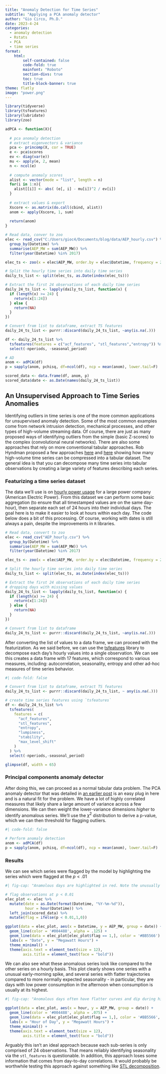 ```yaml
---
title: "Anomaly Detection for Time Series"
subtitle: "Applying a PCA anomaly detector"
author: "Gio Circo, Ph.D."
date: 2023-4-24
categories:
  - anomaly detection
  - Rstats
  - PCA
  - time series
format: 
    html:
        self-contained: false
        code-fold: true
        mainfont: "Roboto"
        section-divs: true
        toc: true
        title-block-banner: true
theme: flatly
image: "power.png"
---
```


```r
library(tidyverse)
library(tsfeatures)
library(lubridate)
library(zoo)

adPCA <- function(X){
  
  # pca anomaly detection
  # extract eigenvectors & variance
  pca <- princomp(X, cor = TRUE)
  e <- pca$scores
  ev <- diag(var(e))
  mu <- apply(e, 2, mean)
  n <- ncol(e)
  
  # compute anomaly scores
  alist <- vector(mode = "list", length = n)
  for(i in 1:n){
    alist[[i]] <- abs( (e[, i] - mu[i])^2 / ev[i])
  }
  
  # extract values & export
  Xscore <- as.matrix(do.call(cbind, alist))
  anom <- apply(Xscore, 1, sum)
  
  return(anom)
}

# Read data, conver to zoo
elec <- read_csv("C:/Users/gioc4/Documents/blog/data/AEP_hourly.csv") %>%
  group_by(Datetime) %>%
  summarise(AEP_MW = sum(AEP_MW)) %>%
  filter(year(Datetime) %in% 2017)

elec_ts <- zoo(x = elec$AEP_MW, order.by = elec$Datetime, frequency = 24)

# Split the hourly time series into daily time series
daily_ts_list <- split(elec_ts, as.Date(index(elec_ts)))

# Extract the first 24 observations of each daily time series
daily_24_ts_list <- lapply(daily_ts_list, function(x) {
  if (length(x) >= 24) {
    return(x[1:24])
  } else {
    return(NA)
  }
})

# Convert from list to dataframe, extract TS features
daily_24_ts_list <- purrr::discard(daily_24_ts_list, ~any(is.na(.)))

df <- daily_24_ts_list %>%
  tsfeatures(features = c("acf_features", "stl_features","entropy")) %>%
  select(-nperiods, -seasonal_period)

# AD
anom <- adPCA(df)
p = sapply(anom, pchisq, df=ncol(df), ncp = mean(anom), lower.tail=F)

scored_data <- data.frame(df, anom, p)
scored_data$date <- as.Date(names(daily_24_ts_list))
```

## An Unsupervised Approach to Time Series Anomalies

Identifying outliers in time series is one of the more common applications for unsupervised anomaly detection. Some of the most common examples come from network intrusion detection, mechanical processes, and other types of high-volume streaming data. Of course, there are just as many proposed ways of identifying outliers from the simple (basic Z-scores) to the complex (convolutional neural networks). There are also some approaches that rely on more conventional tabular approaches. Rob Hyndman proposed a few approaches [here](https://robjhyndman.com/papers/icdm2015.pdf) and [here](https://arxiv.org/ftp/arxiv/papers/1908/1908.04000.pdf) showing how many high-volume time series can be compressed into a tabular dataset. The general idea is that you can decompose many time series into tabular observations by creating a large variety of features describing each series. 

### Featurizing a time series dataset

The data we'll use is on [hourly power usage](https://www.kaggle.com/datasets/robikscube/hourly-energy-consumption) for a large power company (American Electric Power). From this dataset we can perform some basic aggregation (to ensure that all timestamped values are on the same day-hour), then separate each set of 24 hours into their individual days. The goal here is to make it easier to look at hours within each day. The code below does a bit of this processing. Of course, working with dates is still always a pain, despite the improvements in `R` libraries.

```r
# Read data, convert to zoo
elec <- read_csv("AEP_hourly.csv") %>%
  group_by(Datetime) %>%
  summarise(AEP_MW = sum(AEP_MW)) %>%
  filter(year(Datetime) %in% 2017)

elec_ts <- zoo(x = elec$AEP_MW, order.by = elec$Datetime, frequency = 24)

# Split the hourly time series into daily time series
daily_ts_list <- split(elec_ts, as.Date(index(elec_ts)))

# Extract the first 24 observations of each daily time series
# dropping days with missing values
daily_24_ts_list <- lapply(daily_ts_list, function(x) {
  if (length(x) >= 24) {
    return(x[1:24])
  } else {
    return(NA)
  }
})

# Convert from list to dataframe
daily_24_ts_list <- purrr::discard(daily_24_ts_list, ~any(is.na(.)))
```

After converting the list of values to a data frame, we can proceed with the featurization. As we said before, we can use the [tsfeatures](https://pkg.robjhyndman.com/tsfeatures/articles/tsfeatures.html) library to decompose each day's hourly values into a single observation. We can see this creates a data frame with 17 features, which correspond to various measures, including: autocorrelation, seasonality, entropy and other ad-hoc measures of time series behavior. 

```r
#| code-fold: false

# Convert from list to dataframe, extract TS features
daily_24_ts_list <- purrr::discard(daily_24_ts_list, ~ any(is.na(.)))

# create time series features using `tsfeatures`
df <- daily_24_ts_list %>%
  tsfeatures(
    features = c(
      "acf_features",
      "stl_features",
      "entropy",
      "lumpiness",
      "stability",
      "max_level_shift"
    )
  ) %>%
  select(-nperiods,-seasonal_period)
```

```r
glimpse(df, width = 65)
```

### Principal components anomaly detector

After doing this, we can proceed as a normal tabular data problem. The PCA anomaly detector that was detailed in [an earlier post](https://gmcirco.github.io/blog/posts/pca-anomaly/pca_anomaly.html#pca-anaomaly-detector-example-function) is an easy plug in here and is a natural fit for the problem. We have a lot of highly correlated measures that likely share a large amount of variance across a few dimensions. We can then weight the lower-variance dimensions *higher* to identify anomalous series. We'll use the $\chi^2$ distribution to derive a p-value, which we can then threshold for flagging outliers.

```r
#| code-fold: false

# Perform anomaly detection
anom <- adPCA(df)
p = sapply(anom, pchisq, df=ncol(df), ncp = mean(anom), lower.tail=F)
```

### Results

We can see which series were flagged by the model by highlighting the series which were flagged at the $p < .01$

```r
#| fig-cap: "Anamolous days are highlighted in red. Note the unusually high spike in late 2017."

# flag observations at p < 0.01
elec_plot <- elec %>%
  mutate(date = as.Date(format(Datetime, "%Y-%m-%d")),
         hour = hour(Datetime)) %>%
  left_join(scored_data) %>%
  mutate(flag = ifelse(p < 0.01,1,0))

ggplot(data = elec_plot, aes(x = Datetime, y = AEP_MW, group = date)) +
  geom_line(color = '#004488', alpha = .125) +
  geom_line(data = elec_plot[elec_plot$flag == 1,], color = '#BB5566') +
  labs(x = "Date", y = "Megawatt Hours") +
  theme_minimal() +
  theme(axis.text = element_text(size = 12),
        axis.title = element_text(face = "bold"))

```

We can also see what these anomalous series look like compared to the other series on a hourly basis. This plot clearly shows one series with a unusual early-morning spike, and several series with flatter trajectories compared to more normally expected seasonality - in particular, they are days with low power consumption in the afternoon when consumption is usually at its highest. 

```r
#| fig-cap: "Anomalous days often have flatter curves and dip during high-load hours of the day."

ggplot(data = elec_plot, aes(x = hour, y = AEP_MW, group = date)) +
  geom_line(color = '#004488', alpha = .075) +
  geom_line(data = elec_plot[elec_plot$flag == 1,], color = '#BB5566', size = .7) +
  labs(x = "Hour of Day", y = "Megawatt Hours") +
  theme_minimal() +
  theme(axis.text = element_text(size = 12),
        axis.title = element_text(face = "bold"))
```

Arguably this isn't an ideal approach because each sub-series is only comprised of 24 observations. That means reliably identifying seasonality via the `stl_features` is questionable. In addition, this approach loses some information that comes from day-to-day correlations. It would probably be worthwhile testing this approach against something like [STL decomposition](https://otexts.com/fpp2/stl.html).
